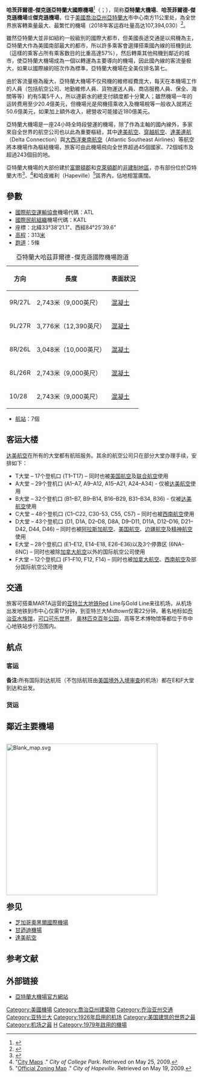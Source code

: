 {{noteTA
|1=zh-cn:佐治亚; zh-tw:喬治亞; zh-hk:佐治亞;
|2=zh-cn:客运大楼;zh-tw:航廈;
|3=zh-cn:大堂;zh-tw:航廈;
}}
{{Infobox airport
| name = 哈茨菲尔德-杰克逊亚特兰大国际机场
| nativename = {{lang|en|Hartsfield-Jackson Atlanta International Airport}}
| image = Atlanta Hartsfield-Jackson.jpg
| image-width = 250
| IATA = ATL
| ICAO = KATL
| FAA = ATL
| WMO = 72219
| type = 商用 
| operator = [[亚特兰大航空管理局|亚特兰大航空管理局]]
| city-served = {{USA}}[[佐治亚州|佐治亚州]][[亚特兰大|亚特兰大]]
| hub = * [[達美航空|達美航空]]
| focus_city = * [[邊疆航空|邊疆航空]]
* [[西南航空|西南航空]]
| elevation-f = 1026
| elevation-m = 313
| website = [https://www.atl.com/ www.atl.com]
| coordinates = {{coord|33|38|12|N|084|25|41|W|region:US-GA|display=inline,title}}
| image_map                 = ATL Airport Diagram.svg
| image_map_caption         = 美國聯邦航空管理局機場示意圖
| pushpin_map = USA Metro Atlanta#USA Georgia#USA#North America
| pushpin_relief = yes
| pushpin_label = '''ATL'''
| pushpin_map_caption = 在亚特兰大的位置
| r1-number = 8L/26R
| r1-length-f = 9000
| r1-length-m = 2743
| r1-surface = [[混凝土|混凝土]]
| r2-number = 8R/26L
| r2-length-f = 9999
| r2-length-m = 3048
| r2-surface = [[混凝土|混凝土]]
| r3-number = 9L/27R
| r3-length-f = 12390
| r3-length-m = 3776
| r3-surface = [[混凝土|混凝土]]
| r4-number = 9R/27L
| r4-length-f = 9000
| r4-length-m = 2743
| r4-surface = [[混凝土|混凝土]]
| r5-number = 10/28
| r5-length-f = 9000
| r5-length-m = 2743
| r5-surface = [[混凝土|混凝土]]
| h1-number = H1
| h1-length-f = 52
| h1-length-m = 17
| h1-surface = [[沥青|沥青]]
| stat-year = 2019
| stat1-header = 客流量（人次)
| stat1-data = 110,531,300
| stat2-header = 升降量（架次）
| stat2-data = 904,301
| stat3-header = 貨運量（公噸）
| stat3-data = 639,276 
| footnotes = 來源：哈茨菲爾德-傑克遜亞特蘭大國際機場<ref name="ATLStats">{{cite web |title= Hartsfield-Jackson Atlanta International Airport Statistics |url= http://www.atl.com/business-information/statistics/ |accessdate= 2020-02-18 |archive-date= 2017-01-30 |archive-url= https://web.archive.org/web/20170130164839/http://www.atl.com/business-information/statistics/ |dead-url= no }}</ref>
}}
'''哈茨菲爾德-傑克遜亞特蘭大國際機場'''<ref>{{Cite web |url=http://www.nytimes.com/2003/08/13/us/atlanta-is-divided-over-renaming-airport-for-former-mayor.html |title=Atlanta Is Divided Over Renaming Airport for Former Mayor - NYTimes.com |accessdate=2015-02-17 |archive-date=2015-02-17 |archive-url=https://web.archive.org/web/20150217092212/http://www.nytimes.com/2003/08/13/us/atlanta-is-divided-over-renaming-airport-for-former-mayor.html |dead-url=no }}</ref>（{{lang-en|Hartsfield-Jackson Atlanta International Airport}}；{{airport codes|ATL|KATL|ATL}}），简称'''亞特蘭大機場'''、'''哈茨菲爾德-傑克遜機場'''或'''傑克遜機場'''，位于[[美國|美國]][[喬治亞州|喬治亞州]][[亞特蘭大|亞特蘭大]]市中心南方11公里处，為全世界旅客轉乘量最大、最繁忙的機場（2018年客运吞吐量高达107,394,030）<ref>{{Cite web |url=http://www.foxnews.com/story/0,2933,201984,00.html# |title=存档副本 |access-date=2006-07-10 |archive-url=https://web.archive.org/web/20111207135031/http://www.foxnews.com/story/0,2933,201984,00.html |archive-date=2011-12-07 |dead-url=yes }}</ref>。

雖然亞特蘭大並非如紐約一般級別的國際大都市，但美國長途交通是以飛機為主，亞特蘭大作為美國南部最大的都市，所以許多乘客會選擇搭乘國內線的班機到此（這樣的乘客占所有乘客数目的比重高達57%），然后轉乘其他飛機到鄰近的城市，使亞特蘭大機場成為一個以轉運為主要導向的機場，因此國內線的客流量极大，如果以國際線的班次作為標準，亞特蘭大機場在全美仅排名第七。

由於客流量極為龐大，亞特蘭大機場不仅飛機的維修經費庞大，每天在本機場工作的人員（包括航空公司、地勤維修人員、貨物運送人員、商店服務人員、保全、海關等等）約有5萬5千人，所以連薪水的總支付額度都十分驚人；雖然機場一年的运转费用至少20.4億美元，但機場光是飛機搭乘收入及機場稅等一般收入就將近50.6億美元，如果加上額外收入，總營收可能接近180億美元。

亞特蘭大機場是一座24小時全時段營運的機場，除了作為主軸的國內線外，多家來自全世界的航空公司也以此為重要樞紐，其中[[達美航空|達美航空]]、[[穿越航空|穿越航空]]、[[達美連航|達美連航]]（Delta Connection）與[[大西洋東南航空|大西洋東南航空]]（Atlantic Southeast Airlines）等航空將本機場作為樞紐機場，旅客可由此機場飛向全世界超過45個國家、72個城市及超過243個目的地。

亞特蘭大機場的大部份建於[[富爾頓縣_(喬治亞州)|富爾頓郡]]和[[克萊頓縣_(喬治亞州)|克萊頓郡]]的[[非建制地區|非建制地區]]，亦有部份位於亞特蘭大市<ref>{{Cite web |url=http://apps.atlantaga.gov/citydir/dpcd/maps/zoning_sheet_14-128.pdf |title=Zoning Ordinance, City of Atlanta, Georgia |accessdate=2014-08-05 |archive-date=2008-08-24 |archive-url=https://web.archive.org/web/20080824014251/http://apps.atlantaga.gov/citydir/dpcd/maps/zoning_sheet_14-128.pdf |dead-url=no }}</ref>、{{tsl|en|College Park, Georgia|喬治亞大學城}}<ref>"[http://www.collegeparkga.com/DocumentView.aspx?DID=67 City Maps] {{WebCite|url=https://www.webcitation.org/62edJSupQ?url=http://www.collegeparkga.com/DocumentView.aspx?DID=67 |date=20111023174448 |dateformat=iso }}." ''City of College Park''. Retrieved on May 25, 2009.</ref>和哈皮維利（Hapeville）<ref>"[http://ga-hapeville2.civicplus.com/DocumentView.aspx?DID=1107&DL=1 Official Zoning Map] {{Wayback|url=http://ga-hapeville2.civicplus.com/DocumentView.aspx?DID=1107&DL=1 |date=20111122090543 }}." ''City of Hapeville''. Retrieved on May 19, 2009.</ref>區界內，佔地相當廣闊。

== 參數 ==
* [[國際航空運輸協會|國際航空運輸協會]]機場代碼：ATL
* [[國際民航組織|國際民航組織]]機場代碼：KATL
* 座標：北緯33°38'21.1"、西經84°25'39.6"
* [[高程|高程]]：313[[米_(單位)|米]]
* [[跑道|跑道]]：5條
{| class="toccolours"
|+亞特蘭大哈茲菲爾德-傑克遜國際機場跑道
|-
!方向||長度||表面狀況
|-
|9R/27L||2,743米（9,000英尺）||[[混凝土|混凝土]]
|-
|9L/27R||3,776米（12,390英尺）||[[混凝土|混凝土]]
|-
|8R/26L||3,048米（10,000英尺）||[[混凝土|混凝土]]
|-
|8L/26R||2,743米（9,000英尺）||[[混凝土|混凝土]]
|-
|10/28||2,743米（9,000英尺）||[[混凝土|混凝土]]
|}
* [[航站|航站]]：7個

== 客运大楼 ==

[[达美航空|达美航空]]在所有的大堂都有航班服务。其余的航空公司只在部分大堂办理手续，安排如下：

* T大堂 – 17个登机口 (T1–T17) – 同时也被[[美国航空|美国航空]]及[[联合航空|联合航空]]使用
* A大堂 – 29个登机口 (A1–A7, A9–A12, A15–A21, A24–A34) - 仅被[[达美航空|达美航空]]使用
* B大堂 – 32个登机口 (B1–B7, B9–B14, B16–B29, B31–B34, B36) - 仅被[[达美航空|达美航空]]使用
* C大堂 – 48个登机口 (C1–C22, C30-53, C55, C57) – 同时也被[[西南航空|西南航空]]使用
* D大堂 – 43个登机口 (D1, D1A, D2–D8, D8A, D9–D11, D11A, D12–D16, D21–D42, D44, D46) – 同时也被[[阿拉斯加航空|阿拉斯加航空]]、[[美国航空|美国航空]]、[[边疆航空|边疆航空]]及[[精神航空|精神航空]]使用
* E大堂 – 28个登机口 (E1–E12, E14–E18, E26–E36)以及3个停靠区 (6NA–6NC) – 同时也被除[[加拿大航空|加拿大航空]]以外的国际航空公司使用
* F大堂 – 12个登机口 (F1–F10, F12, F14) – 同时也被[[加拿大航空|加拿大航空]]、[[西南航空|西南航空]]及部分国际航空公司使用

== 交通 ==
旅客可搭乘MARTA运营的[[亚特兰大地铁|亚特兰大地铁]]Red Line与Gold Line来往机场，从机场出发地铁到市中心仅需17分钟，到亚特兰大Midtown仅需22分钟。著名地标如[[乔治亚水族馆|乔治亚水族馆]]，[[可口可乐世界|可口可乐世界]]， [[奥林匹克百年公园|奥林匹克百年公园]]，高等艺术博物馆等都位于市中心地铁站步行范围内。

== 航点 ==
=== 客运 ===
'''备注:'''所有国际到达航班（不包括航班由[[美国境外入境审查|美国境外入境审查]]的机场）都在E和F大堂到达和出发。
{{Airport-dest-list
| 3rdcoltitle = Concourse
<!--+-->
|{{flagicon|USA}}  [[达美航空|达美航空]] | [[阿克伦-坎顿机场|阿克伦/坎顿]]、[[奥尔巴尼国际机场|奥尔巴尼]]、[[阿尔伯克基国际机场|阿尔伯克基]]、阿伦敦、阿普尔顿、奥古斯塔、[[阿什维尔地区机场|阿什维尔]]、[[奥斯汀-伯格斯特国际机场|奥斯汀]]、[[巴尔的摩/华盛顿瑟古德·马歇尔国际机场|巴尔的摩]]、[[巴吞鲁日都市机场|巴吞鲁日]]、[[伯明翰-沙特尔斯沃思国际机场|伯明翰 (亚拉巴马州)]]、[[中伊利诺伊地区机场|布卢明顿 / 诺默尔]]、[[洛根国际机场|波士顿]]、[[布法罗尼亚加拉国际机场|布法罗]]、[[查尔斯顿国际机场|查尔斯顿 (南卡罗来纳州)]]、查尔斯顿 (西弗吉尼亚州)、[[夏洛特道格拉斯国际机场|夏洛特]]、[[夏律第镇-阿尔伯马尔机场|夏律第镇]]、查塔努加、[[芝加哥中途国际机场|芝加哥–中途]]、[[奥黑尔国际机场|芝加哥–奥黑尔]]、[[辛辛那堤/北肯塔基国际机场|辛辛那提]]、[[克利夫兰霍普金斯国际机场|克利夫兰]]、[[科罗拉多泉机场|科罗拉多泉]]、[[哥伦比亚都市机场|哥伦比亚 (南卡罗来纳州)]]、[[哥伦布国际机场|哥伦布 (俄亥俄州)]]、[[达拉斯洛夫飞行场|达拉斯–洛夫]]、[[达拉斯-沃思堡国际机场|达拉斯/沃思堡]]、代顿、[[代托纳比奇国际机场|代托纳比奇]]、[[丹佛国际机场|丹佛]]、[[得梅因国际机场|得梅因]]、[[底特律都会韦恩县机场|底特律]]、[[艾尔帕索国际机场|艾尔帕索]]、[[埃文斯维尔地区机场|埃文斯维尔]]、[[西北阿肯色地区机场|费耶特维尔 / 斯普林代尔]]、[[费耶特维尔地区机场|费耶特维尔 (北卡罗来纳州)]]、弗林特、[[劳德代尔堡－好莱坞国际机场|劳德代尔堡]]、[[西南佛罗里达国际机场|麦尔兹堡]]、[[西北佛罗里达地区机场|华尔顿堡滩]]、[[盖恩斯维尔地区机场|盖恩斯维尔]]、{{tsl|en|Gerald R. Ford International Airport|傑拉德 R·福特國際機場|大急流城}}、{{tsl|en|Piedmont Triad International Airport|山麓三子城國際機場|格林斯伯勒}}、格林维尔/斯帕坦堡、[[格尔夫波特-比洛克西国际机场|格尔夫波特/比洛克西]]、[[哈里斯堡国际机场|哈里斯堡]]、[[布拉德利国际机场|哈特福德]]、[[檀香山国际机场|檀香山]]、[[威廉·佩特斯·霍比机场|休斯敦–霍比]]、[[乔治·布什洲际机场|休斯敦–洲际]]、{{tsl|en|Huntsville International Airport|亨茨維爾国际机场|亨茨維爾}}、[[印第安纳波利斯国际机场|印第安纳波利斯]]、杰克逊 (密西西比州)、[[杰克逊维尔国际机场|杰克逊维尔 (佛罗里达州)]]、[[堪萨斯城国际机场|堪萨斯城]]、[[基韦斯特国际机场|基韦斯特]]、诺克斯维尔、拉法叶、[[麦卡伦国际机场|拉斯维加斯]]、[[蓝草机场|勒星顿]]、小石城、[[洛杉矶国际机场|洛杉矶]]、[[路易维尔国际机场|路易维尔]]、[[戴恩县地区机场|麦迪逊]]、[[曼彻斯特-波士顿地区机场|曼彻斯特 (新罕布什尔州)]]、[[墨尔本国际机场|墨尔本]]、[[孟菲斯国际机场|孟菲斯]]、[[迈亚密国际机场|迈阿密]]、[[米歇尔将军机场|密尔沃基]]、[[明尼阿波利斯－圣保罗国际机场|明尼阿波利斯]]、[[莫比尔地方机场|莫比尔]]、莫林、[[纳什维尔国际机场|纳什维尔]]、[[新奥尔良路易斯阿姆斯特朗国际机场|新奥尔良]]、[[约翰·肯尼迪国际机场|纽约–肯尼迪]]、[[拉瓜迪亚机场|纽约–拉瓜地亚]]、[[纽瓦克自由国际机场|纽瓦克]]、[[诺福克国际机场|诺福克]]、[[奥克兰国际机场|奥克兰]]、[[威尔·罗杰斯世界机场|俄克拉何马城]]、奥马哈、橙县、[[奥兰多国际机场|奥兰多]]、[[西北佛罗里达海滩国际机场|巴拿马城]]、彭萨科拉、[[费城国际机场|费城]]、[[凤凰城天港国际机场|凤凰城]]、[[匹兹堡国际机场|匹兹堡]]、[[波特兰国际喷射机机场|波特兰 (缅因州)]]、[[波特兰国际机场|波特兰 (俄勒冈州)]]、普罗维登斯、[[罗利达拉姆国际机场|罗利/达拉姆]]、[[里士满国际机场|里士满]]、[[罗亚诺克地区机场|罗亚诺克]]、[[大罗切斯特国际机场|罗切斯特]]、[[萨克拉门托国际机场|萨克拉门托]]、[[兰伯特-圣路易斯国际机场|圣路易斯]]、[[盐湖城国际机场|盐湖城]]、[[圣安东尼奥国际机场|圣安东尼奥]]、[[圣迭戈国际机场|圣迭戈]]、[[旧金山国际机场|旧金山]]、[[诺曼·峰田圣何塞国际机场|圣何塞]]、[[路易斯·穆尼奥斯·马林国际机场|圣胡安]]、[[萨拉索塔-布雷登顿国际机场|萨拉索塔/布雷登顿]]、萨凡纳、[[西雅图-塔科马国际机场|西雅图]]、[[什里夫波特地区机场|什里夫波特]]、斯普林菲尔德 / 布兰森、[[锡拉丘兹汉考克国际机场|锡拉丘兹]]、[[塔拉哈西地区机场|塔拉哈西]]、[[坦帕国际机场|坦帕]]、三城 (田纳西州)、[[图森国际机场|图森]]、[[塔尔萨国际机场|塔尔萨]]、[[华盛顿杜勒斯国际机场|华盛顿–杜勒斯]]、[[罗纳德·里根华盛顿国家机场|华盛顿–里根]]、[[棕榈滩国际机场|西棕榈滩]]、[[威奇托中大陆机场|威奇托]]、[[威尔明顿国际机场|威尔明顿]]<br />'''季节性''': [[泰德·史蒂文斯安克雷奇国际机场|安克雷奇]]、[[比灵斯罗根国际机场|比灵斯]]、[[博兹曼机场|博兹曼]]、[[伯灵顿国际机场|伯灵顿]]、[[伊格尔县地区机场|伊格尔]]、格林贝、海登、杰克逊、[[冰川国家公园国际机场|卡利斯佩尔]]、[[米苏拉国际机场|米苏拉]]、[[蒙特罗斯地区机场|蒙特罗斯]]、默特尔比奇、[[安大略国际机场|安大略]]、[[斯波坎国际机场|斯波坎]]、[[威尔克斯-巴里/斯克兰顿|威尔克斯-巴里]] | T, A, B, C, D, E, F
|{{flagicon|USA}} [[达美航空|达美航空]] | [[阿姆斯特丹史基浦机场|阿姆斯特丹]]、[[贝娅特丽克丝女王国际机场|奥拉涅斯塔德]]、[[布里奇敦国际机场|布里奇敦]]、[[菲利浦‧高森国际机场|伯利兹市-国际]]、[[百慕大国际机场|哈密尔顿]]、[[埃尔多拉多国际机场|波哥大]]、博奈尔岛，克拉伦代克、[[布鲁塞尔机场|布鲁塞尔]]、[[埃塞萨皮斯塔里尼部长国际机场|布宜诺斯艾利斯]]、[[坎昆国际机场|坎昆]]、[[迈克蒂亚西蒙·玻利瓦尔国际机场|加拉加斯]]、卡塔赫纳、科苏梅尔岛 、[[杜塞尔多夫国际机场|杜塞尔多夫]]、[[法兰克福机场|法兰克福]]、[[欧文·罗伯茨国际机场|乔治敦]]、[[瓜达拉哈拉国际机场|瓜达拉哈拉]]、[[拉奥罗拉国际机场|危地马拉城]]、[[奥利弗·坦博国际机场|约翰内斯堡]]、[[诺曼·曼利国际机场|金斯顿]]、[[穆尔塔拉·穆罕默德国际机场|伊凯贾]]、利韦里亚、[[豪尔赫·查韦斯国际机场|利马]]、[[伦敦希思罗机场|伦敦–希思罗]]、[[马德里-巴拉哈斯机场|马德里]]、[[奥古斯托·塞萨尔·桑地诺国际机场|马那瓜]]、麦德林 / 里奥内格罗、[[墨西哥城国际机场|墨西哥城]]、[[桑斯特国际机场|蒙特哥贝]]、[[蒙特利尔皮埃尔·埃利奥特·特鲁多国际机场|蒙特利尔–特鲁多]]、[[慕尼黑机场|慕尼黑]]、[[林登·_平德林国际机场|拿骚]]、[[托库门国际机场|巴拿马城]]、[[巴黎夏尔·戴高乐机场|巴黎–戴高乐]]、[[杜桑·卢维杜尔国际机场|太子港]]、[[普罗维登西亚莱斯国际机场|普罗维登西亚莱斯]]、巴亚尔塔港、普塔卡纳、[[苏克雷元帅国际机场|基多]]、[[里约热内卢/加利昂国际机场|里约热内卢]]、罗阿坦、[[罗马-菲乌米奇诺机场|罗马-菲乌米奇诺]]、伯堡区、[[朱丽安娜公主国际机场|菲利普斯堡]]、夏洛特阿马利亚、[[胡安·圣玛丽亚国际机场|圣何塞]]、圣何塞-德尔卡沃、圣佩德罗苏拉、[[萨尔瓦多国际机场|圣萨尔瓦多]]、[[阿图罗·梅里诺·贝尼特斯准将国际机场|圣地亚哥]]、圣地牙哥, 圣多明各、[[圣保罗/瓜鲁柳斯国际机场|圣保罗–瓜鲁柳斯]]、[[斯图加特机场|斯图加特]]、[[通孔廷国际机场|特古西加尔巴]]、[[多伦多皮尔逊国际机场|多伦多–皮尔逊]]、[[成田国际机场|东京–成田]]、[[上海浦東國際機場|上海-浦東]]<br />'''季节性''': [[维尔伯德国际机场|圣约翰]]、[[巴塞罗那－埃尔普拉特机场|巴塞罗那]]、[[都柏林机场|都柏林]]、[[莫里斯主教国际机场|圣乔治]]、<!-- Do not add Havana, http://airlineroute.net/2016/01/04/dl-atlhav-apr16update2/ --> [[米兰-马尔彭萨机场|米兰-马尔彭萨]]、克里斯琴斯特德、巴斯特尔、[[温哥华国际机场|温哥华]]、[[威尼斯-泰塞拉机场|威尼斯–马可波罗]]、[[苏黎世机场|苏黎世]]<br />'''包机''': [[何塞·马蒂国际机场|哈瓦那]] | T, A, E, F
|{{flagicon|USA}} [[达美连接航空|达美连接航空]]  | [[阿克伦-坎顿机场|阿克伦/坎顿]]、[[西南乔治亚地区机场|奥尔巴尼]]、[[亚历山德里亚国际机场|亚历山德里亚]]、阿伦敦、阿普尔顿、[[阿什维尔地区机场|阿什维尔]]、奥古斯塔、[[巴吞鲁日都市机场|巴吞鲁日]]、[[中伊利诺伊地区机场|布卢明顿 / 诺默尔]]、不伦瑞克、锡达拉皮兹 / 艾奥瓦城、查尔斯顿 (西弗吉尼亚州)、[[夏律第镇-阿尔伯马尔机场|夏律第镇]]、查塔努加、[[辛辛那堤/北肯塔基国际机场|辛辛那提]]、[[哥伦比亚都市机场|哥伦比亚 (南卡罗来纳州)]]、[[哥伦布都市机场|哥伦布 (乔治亚州)]]、哥伦布 (密西西比州)、多森、[[埃文斯维尔地区机场|埃文斯维尔]]、[[西北阿肯色地区机场|费耶特维尔 / 斯普林代尔]]、[[费耶特维尔地区机场|费耶特维尔 (北卡罗来纳州)]]、弗林特、[[史密斯堡地区机场|史密斯堡]]、[[西北佛罗里达地区机场|华尔顿堡滩]]、[[韦恩堡国际机场|韦恩堡]]、[[盖恩斯维尔地区机场|盖恩斯维尔]]、[[埃克苏马国际机场|埃克苏马]]、格林贝、格林斯伯勒、格林维尔/斯帕坦堡、[[格尔夫波特-比洛克西国际机场|格尔夫波特/比洛克西]]、[[哈里斯堡国际机场|哈里斯堡]]、亨茨维尔、杰克逊 (密西西比州)、杰克逊维尔 (北卡罗来纳州)、[[基韦斯特国际机场|基韦斯特]]、基林 / 胡德堡、诺克斯维尔、拉法叶、锡劳、[[蓝草机场|勒星顿]]、[[林肯机场|林肯]]、小石城、[[戴恩县地区机场|麦迪逊]]、[[莫比尔地方机场|莫比尔]]、莫林、门罗、蒙特雷、[[蒙哥马利地方机场|蒙哥马利]]、[[蒙特利尔皮埃尔·埃利奥特·特鲁多国际机场|蒙特利尔–特鲁多]]、默特尔比奇、新伯尔尼、[[纽波特纽斯/威廉斯堡国际机场|纽波特纽斯]]、奥马哈、皮奥里亚、[[罗亚诺克地区机场|罗亚诺克]]、罗彻斯特 (明尼苏达州) , [[什里夫波特地区机场|什里夫波特]]、[[苏福尔斯地区机场|苏福尔斯]]、[[南本德国际机场|南本德]]、斯普林菲尔德 / 布兰森、[[塔拉哈西地区机场|塔拉哈西]]、[[多伦多皮尔逊国际机场|多伦多–皮尔逊]]、三城 (田纳西州)、[[塔尔萨国际机场|塔尔萨]]、[[瓦尔多斯塔地区机场|瓦尔多斯塔]]、白原市、[[威奇托中大陆机场|威奇托]]、[[威尔克斯-巴里/斯克兰顿|威尔克斯-巴里]]、[[威尔明顿国际机场|威尔明顿]]<br />'''季节性''': [[奥尔巴尼国际机场|奥尔巴尼]]、[[阿斯彭-皮特金县机场|阿斯彭]]、[[菲利浦‧高森国际机场|伯利兹市-国际]]、[[伯灵顿国际机场|伯灵顿]]、[[达拉斯洛夫飞行场|达拉斯–洛夫]]、[[代托纳比奇国际机场|代托纳比奇]]、埃尔迈拉 (纽约州)、[[伊利国际机场|伊利 (宾夕法尼亚州)]]、法戈、[[大巴哈马国际机场|自由港]]、大急流城、[[瓜达拉哈拉国际机场|瓜达拉哈拉]]、卡拉马祖、[[兰辛首都地区国际机场|兰辛]]、[[马什港国际机场|马什港]]、[[蒙特罗斯地区机场|蒙特罗斯]]、[[北伊柳塞拉机场|北伊柳塞拉]]、[[渥太华麦克唐纳－卡蒂埃国际机场|渥太华]]、[[普罗维登西亚莱斯国际机场|普罗维登西亚莱斯]]、萨吉诺、州学院、特拉弗斯城 | C, D, E, F
|{{flagicon|USA}}  [[阿拉斯加航空|阿拉斯加航空]] | [[西雅图-塔科马国际机场|西雅图]] | D
|{{flagicon|USA}}  [[美国航空|美国航空]] | [[夏洛特道格拉斯国际机场|夏洛特]]、[[奥黑尔国际机场|芝加哥–奥黑尔]]、[[达拉斯-沃思堡国际机场|达拉斯/沃思堡]]、[[洛杉矶国际机场|洛杉矶]]、[[迈亚密国际机场|迈阿密]]、[[费城国际机场|费城]]、[[凤凰城天港国际机场|凤凰城]] | T, D
|{{flagicon|USA}}  [[美鹰航空|美鹰航空]] | [[夏洛特道格拉斯国际机场|夏洛特]]、[[奥黑尔国际机场|芝加哥–奥黑尔]]、[[拉瓜迪亚机场|纽约–拉瓜地亚]]、[[迈亚密国际机场|迈阿密]]、[[费城国际机场|费城]]、[[罗纳德·里根华盛顿国家机场|华盛顿–里根]] | T, D
|{{flagicon|USA}} [[联合航空|联合航空]] | [[奥黑尔国际机场|芝加哥–奥黑尔]]、[[丹佛国际机场|丹佛]]、[[乔治·布什洲际机场|休斯敦–洲际]]、[[纽瓦克自由国际机场|纽瓦克]]、[[旧金山国际机场|旧金山]]<br />'''季节性''': [[华盛顿杜勒斯国际机场|华盛顿–杜勒斯]] | T
|{{flagicon|USA}} [[联航快运|联航快运]] | [[奥黑尔国际机场|芝加哥–奥黑尔]]、[[丹佛国际机场|丹佛]]、[[乔治·布什洲际机场|休斯敦–洲际]]、[[纽瓦克自由国际机场|纽瓦克]]、[[华盛顿杜勒斯国际机场|华盛顿–杜勒斯]] | T
|{{flagicon|USA}} [[西南航空|西南航空]] | {{tsl|en|Akron–Canton Regional Airport|阿克伦-坎顿机场|阿克倫/坎頓}}、[[奥斯汀-伯格斯特国际机场|奥斯汀]]、[[巴尔的摩/华盛顿瑟古德·马歇尔国际机场|巴尔的摩]]、[[洛根国际机场|波士顿]]、[[坎昆国际机场|坎昆]]、[[芝加哥中途国际机场|芝加哥–中途]]、[[哥伦布国际机场|哥伦布 (俄亥俄州)]]、[[达拉斯洛夫飞行场|达拉斯–洛夫]]、[[丹佛国际机场|丹佛]]、[[底特律都会韦恩县机场|底特律]]、[[劳德代尔堡－好莱坞国际机场|劳德代尔堡]]、[[西南佛罗里达国际机场|麦尔兹堡]]、格林维尔/斯帕坦堡、<ref>{{Cite web |url=http://www.swamedia.com/releases/beat-the-heat-start-planning-now-for-spring-vacation?l=en-US |title=存档副本 |accessdate=2016-01-16 |archive-date=2016-03-04 |archive-url=https://web.archive.org/web/20160304090634/http://www.swamedia.com/releases/beat-the-heat-start-planning-now-for-spring-vacation?l=en-US |dead-url=no }}</ref> [[威廉·佩特斯·霍比机场|休斯敦–霍比]]、[[印第安纳波利斯国际机场|印第安纳波利斯]]、[[杰克逊维尔国际机场|杰克逊维尔 (佛罗里达州)]]、{{tsl|en|Kansas City International Airport|堪萨斯城国际机场|堪薩斯城}}、[[麦卡伦国际机场|拉斯维加斯]]、[[洛杉矶国际机场|洛杉矶]]、{{tsl|en|General Mitchell International Airport|米歇尔将军国际机场|密爾沃基}}、[[明尼阿波利斯－圣保罗国际机场|明尼阿波利斯]]、[[新奥尔良路易斯阿姆斯特朗国际机场|新奥尔良]]、[[拉瓜迪亚机场|纽约–拉瓜地亚]]、[[奥克兰国际机场|奥克兰]]、[[威尔·罗杰斯世界机场|俄克拉何马城]]、[[奥兰多国际机场|奥兰多]]、[[费城国际机场|费城]]、[[匹兹堡国际机场|匹兹堡]]、[[凤凰城天港国际机场|凤凰城]]、{{tsl|en|Punta Cana International Airport|普塔卡纳國際機場|普塔卡纳}}、[[罗利达拉姆国际机场|罗利/达拉姆]]、[[里士满国际机场|里士满]]、[[兰伯特-圣路易斯国际机场|圣路易斯]]、[[圣安东尼奥国际机场|圣安东尼奥]]、[[圣迭戈国际机场|圣迭戈]]、[[坦帕国际机场|坦帕]]、[[华盛顿杜勒斯国际机场|华盛顿–杜勒斯]]、[[罗纳德·里根华盛顿国家机场|华盛顿–里根]]、{{tsl|en|Palm Beach International Airport|棕櫚灘國際機場|西棕榈滩}}<br />'''季节性''': [[西雅图-塔科马国际机场|西雅图]] | C, F
|{{flagicon|USA}} [[精神航空|精神航空]] | [[巴尔的摩/华盛顿瑟古德·马歇尔国际机场|巴尔的摩]]、[[洛根国际机场|波士顿]]、[[奥黑尔国际机场|芝加哥–奥黑尔]]、[[克利夫兰霍普金斯国际机场|克利夫兰]]、[[达拉斯-沃思堡国际机场|达拉斯/沃思堡]]、[[底特律都会韦恩县机场|底特律]]、[[劳德代尔堡－好莱坞国际机场|劳德代尔堡]]、[[乔治·布什洲际机场|休斯敦–洲际]]、[[麦卡伦国际机场|拉斯维加斯]]、[[洛杉矶国际机场|洛杉矶]]、[[明尼阿波利斯－圣保罗国际机场|明尼阿波利斯]]<ref name="airwaysnews.com">{{cite web |url=http://airwaysnews.com/blog/2015/12/02/spirit-announces-atl-mspmsy-flights-for-spring-2016/ |title=存档副本 |accessdate=2016-01-16 |deadurl=yes |archiveurl=https://web.archive.org/web/20160105094534/http://airwaysnews.com/blog/2015/12/02/spirit-announces-atl-mspmsy-flights-for-spring-2016/ |archivedate=2016-01-05 }}</ref><ref name="airlineroute.net">{{Cite web |url=http://airlineroute.net/2015/12/03/nk-atl-s16/ |title=存档副本 |accessdate=2016-01-16 |archive-date=2016-01-06 |archive-url=https://web.archive.org/web/20160106072405/http://airlineroute.net/2015/12/03/nk-atl-s16/ |dead-url=no }}</ref>、[[新奥尔良路易斯阿姆斯特朗国际机场|新奥尔良]]<ref name="airwaysnews.com">{{cite web |url=http://airwaysnews.com/blog/2015/12/02/spirit-announces-atl-mspmsy-flights-for-spring-2016/ |title=存档副本 |accessdate=2016-01-16 |deadurl=yes |archiveurl=https://web.archive.org/web/20160105094534/http://airwaysnews.com/blog/2015/12/02/spirit-announces-atl-mspmsy-flights-for-spring-2016/ |archivedate=2016-01-05 }}</ref> 、[[奥兰多国际机场|奥兰多]]、[[费城国际机场|费城]]、[[坦帕国际机场|坦帕]]<br />'''季节性''': [[大西洋城国际机场|大西洋城]]、[[西南佛罗里达国际机场|麦尔兹堡]] | D
|{{flagicon|USA}} [[边疆航空|边疆航空]] | [[丹佛国际机场|丹佛]]、[[乔治·布什洲际机场|休斯敦–洲际]]<ref name="usatoday.com">{{Cite web |url=http://www.usatoday.com/story/travel/flights/todayinthesky/2016/01/07/frontier-airlines-new-routes/78402734/ |title=存档副本 |accessdate=2016-01-16 |archive-date=2016-01-16 |archive-url=https://web.archive.org/web/20160116184633/http://www.usatoday.com/story/travel/flights/todayinthesky/2016/01/07/frontier-airlines-new-routes/78402734/ |dead-url=no }}</ref> [[堪萨斯城国际机场|堪萨斯城]]  <ref name="usatoday.com" /> 、[[麦卡伦国际机场|拉斯维加斯]]、[[孟菲斯国际机场|孟菲斯]]、[[迈亚密国际机场|迈阿密]]、[[米歇尔将军机场|密尔沃基]]<ref name="usatoday.com" /> 、[[拉瓜迪亚机场|纽约–拉瓜地亚]]、[[凤凰城天港国际机场|凤凰城]]、[[罗利达拉姆国际机场|罗利/达拉姆]]<ref name="usatoday.com" />、[[兰伯特-圣路易斯国际机场|圣路易斯]]、[[盐湖城国际机场|盐湖城]]、[[圣安东尼奥国际机场|圣安东尼奥]] <ref>{{Cite web |url=http://airlineroute.net/2016/01/13/f9-s16update2/ |title=存档副本 |accessdate=2016-01-16 |archive-date=2016-01-16 |archive-url=https://web.archive.org/web/20160116115016/http://airlineroute.net/2016/01/13/f9-s16update2/ |dead-url=no }}</ref> 、[[旧金山国际机场|旧金山]]、{{tsl|en|Trenton–Mercer Airport|特伦顿–默瑟机场}}<br />'''季节性''': [[奥斯汀-伯格斯特国际机场|奥斯汀]]、[[辛辛那堤/北肯塔基国际机场|辛辛那提]]、[[克利夫兰霍普金斯国际机场|克利夫兰]]、[[印第安纳波利斯国际机场|印第安纳波利斯]]、[[洛杉矶国际机场|洛杉矶]] | D
|{{nowrap|{{flagicon|CAN}}  [[加拿大快运航空|加拿大快运航空]]}} | [[多伦多皮尔逊国际机场|多伦多–皮尔逊]] | F
|{{flagicon|CAN}}  [[西捷航空|西捷航空]] | [[卡爾加里國際机场|卡爾加里]] | E, F
|{{flagicon|UK}}  [[英国航空|英国航空]] | [[伦敦希思罗机场|伦敦–希思罗]] | E, F
|{{flagicon|UK}} [[维珍大西洋航空|维珍大西洋航空]] | [[伦敦希思罗机场|伦敦–希思罗]]、[[曼彻斯特机场|曼彻斯特]] | E, F
|{{flagicon|NLD}} [[荷兰皇家航空|荷兰皇家航空]] | [[阿姆斯特丹史基浦机场|阿姆斯特丹]] | E, F
|{{flagicon|FRA}}  [[法国航空|法国航空]] | [[巴黎夏尔·戴高乐机场|巴黎–戴高乐]]、[[彭德-雅皮特國際機場|瓜德魯普]]| E, F
|{{flagicon|GER}} [[汉莎航空|汉莎航空]] | [[法兰克福机场|法兰克福]]  | E, F
|{{flagicon|KOR}} [[大韩航空|大韩航空]] | [[仁川国际机场|首尔–仁川]] |E, F
|{{flagicon|QAT}} [[卡塔尔航空|卡塔尔航空]] | [[多哈国际机场|多哈]] | E, F
|{{flagicon|TUR}} [[土耳其航空|土耳其航空]] | [[阿塔蒂尔克国际机场|伊斯坦布尔-阿塔蒂尔克]] | E, F
}}

=== 货运 ===
{{Airport destination list
<!--+-->
|{{flagicon|GER}}  [[邏輯航空|邏輯航空]]| [[法蘭克福機場|法蘭克福]]
<!--+-->
|{{flagicon|RUS}}  [[空橋貨運航空|空橋貨運航空]]| [[阿姆斯特丹史基浦機場|阿姆斯特丹]]、[[谢列梅捷沃国际机场|莫斯科/謝列梅傑沃]]
<!--+-->
|{{flagicon|KOR}}  [[韓亞航空|韓亞航空]]| [[达拉斯/沃思堡国际机场|達拉斯/沃斯堡]]、[[迈亚密国际机场|邁阿密]]
<!--+-->
|{{flagicon|比利時}}  [[ASL比利時航空|ASL比利時航空]]| [[列日機場|列日]]
<!--+-->
|{{flagicon|以色列}}  {{tsl|en|CAL Cargo Air Lines||}}| [[列日機場|列日]]
<!--+-->
|{{flagicon|UK}}  {{tsl|en|CargoLogicAir||}}| [[伦敦斯坦斯特德机场|倫敦/斯坦斯特德]]、[[墨西哥城贝尼托·胡亚雷斯国际机场|墨西哥城]]
<!--+-->
|{{flagicon|LUX}}  [[盧森堡國際貨運航空|盧森堡國際貨運航空]]| [[奥黑尔国际机场|芝加哥/奥黑尔]]、{{tsl|en|Huntsville International Airport|亨茨維爾国际机场|亨茨維爾}}、[[格拉斯哥普雷斯特威克机场|格拉斯哥/普雷斯特威克]]、[[卢森堡-芬德尔国际机场|盧森堡]]、[[洛杉矶国际机场|洛杉矶]]、[[約翰·甘迺迪國際機場|纽约/甘迺迪]]、[[西雅圖-塔科馬国际机场|西雅圖/塔科馬]]
<!--+-->
|{{flagicon|香港}}  [[國泰航空|國泰航空]]| [[泰德·史蒂文斯安克雷奇国际机场|安克雷奇]]、[[达拉斯/沃思堡国际机场|達拉斯/沃斯堡]]、[[香港國際機場|香港]]
<!--+-->
|{{flagicon|臺灣}}  [[中華航空|中華航空]]| [[泰德·史蒂文斯安克雷奇国际机场|安克雷奇]]、[[达拉斯/沃思堡国际机场|達拉斯/沃斯堡]]、[[迈亚密国际机场|邁阿密]]、[[臺灣桃園國際機場|臺北/桃園]]
<!--+-->
|{{flagicon|CHN}}  [[中國貨運航空|中國貨運航空]]| [[泰德·史蒂文斯安克雷奇国际机场|安克雷奇]]、[[奥黑尔国际机场|芝加哥/奥黑尔]]、[[上海浦东国际机场|上海/浦东]]
<!--+-->
|{{flagicon|GER}}  [[敦豪航空|敦豪航空]]| [[辛辛那堤/北肯塔基国际机场|辛辛那堤]]、[[迈亚密国际机场|邁阿密]]
<!--+-->
|{{flagicon|臺灣}}  [[長榮航空|長榮航空]]| [[泰德·史蒂文斯安克雷奇国际机场|安克雷奇]]、[[关西国际机场|大阪/關西]]、[[臺灣桃園國際機場|臺北/桃園]]
<!--+-->
|{{flagicon|USA}}  [[聯邦快遞航空|聯邦快遞航空]]| [[劳德代尔堡-好莱坞国际机场|勞德代爾堡]]、{{tsl|en|Fort Worth Alliance Airport|沃斯堡聯盟機場|沃斯堡/聯盟}}、{{tsl|en|Piedmont Triad International Airport|山麓三子城國際機場|格林斯伯勒}}、[[印第安纳波利斯国际机场|印第安纳波利斯]]、[[孟菲斯國際機場|孟菲斯]]、[[迈亚密国际机场|邁阿密]]、[[紐華克自由國際機場|纽瓦克]]
<!--+-->
|{{flagicon|KOR}}  [[大韓航空|大韓航空]]| [[泰德·史蒂文斯安克雷奇国际机场|安克雷奇]]、[[奥黑尔国际机场|芝加哥/奥黑尔]]、[[达拉斯/沃思堡国际机场|達拉斯/沃斯堡]]、[[洛杉矶国际机场|洛杉矶]]、[[迈亚密国际机场|邁阿密]]、[[約翰·甘迺迪國際機場|纽约/甘迺迪]]
<!--+-->
|{{flagicon|GER}}  [[汉莎货运航空|汉莎货运航空]]| [[法蘭克福機場|法蘭克福]]、[[曼彻斯特机场|曼徹斯特]]
<!--+-->
|{{flagicon|QAT}}  [[卡塔爾航空|卡塔爾航空]]| [[泰德·史蒂文斯安克雷奇国际机场|安克雷奇]]、[[哈马德国际机场|多哈]]、[[喬治·布什洲際機場|休斯敦/洲際]]、[[列日機場|列日]]、[[卢森堡-芬德尔国际机场|盧森堡]]、[[墨西哥城贝尼托·胡亚雷斯国际机场|墨西哥城]]、[[匹兹堡国际机场|匹兹堡]]
<!--+-->
|{{flagicon|SIN}}  [[新加坡貨運航空|新加坡貨運航空]]| [[奥黑尔国际机场|芝加哥/奥黑尔]]、[[洛杉矶国际机场|洛杉矶]]
<!--+-->
|{{flagicon|TUR}}  [[土耳其航空|土耳其航空]]| [[伊斯坦堡阿塔圖克機場|伊斯坦堡]]、[[香農机场|香農]]
<!--+-->
|{{flagicon|USA}}  [[联合包裹服务航空|联合包裹服务航空]]| {{tsl|en|Columbia Metropolitan Airport|哥倫比亞都會機場|哥倫比亞（南卡羅來納州）}}、[[达拉斯/沃思堡国际机场|達拉斯/沃斯堡]]、[[路易维尔国际机场|路易维尔]]、[[迈亚密国际机场|邁阿密]]
}}

== 鄰近主要機場 ==
<div style="position: relative; float:left; width:500px;">
[[File:Blank_map.svg|400px]]
{{Image label|x=0.5|y=0.5|scale=400|text=[[File:Map_pointer_black.svg|20px]]'''ATL'''}}
{{Image label|x=0.356|y=0.034|scale=400|text=[[File:Red_Dot.svg|20px]]<small>[[奥黑尔国际机场|ORD]] (975 km)</small>}}
{{Image label|x=0.658|y=0.409|scale=400|text=[[File:Red_Dot.svg|20px]]<small>[[夏洛特/道格拉斯國際機場|CLT]] (365 km)</small>}}
{{Image label|x=0.707|y=0.931|scale=400|text=[[File:Red_Dot.svg|20px]]<small>[[邁亞密國際機場|MIA]] (957 km)</small>}}
{{Image label|x=0.652|y=0.787|scale=400|text=[[File:Red_Dot.svg|20px]]<small>[[奧蘭多國際機場|MCO]] (650 km)</small>}}
{{Image label|x=0.544|y=0.024|scale=400|text=[[File:Red_Dot.svg|20px]]<small>[[底特律都會韋恩縣機場|DTW]] (957 km)</small>}}
{{Image label|x=0.802|y=0.194|scale=400|text=[[File:Red_Dot.svg|20px]]<small>[[华盛顿杜勒斯国际机场|IAD]] (859 km)</small>}}
{{Image label|x=0.714|y=0.916|scale=400|text=[[File:Red_Dot.svg|20px]]<small>[[劳德代尔堡-好莱坞国际机场|FLL]] (934 km)</small>}}
{{Image label|x=0.835|y=0.179|scale=400|text=[[File:Red_Dot.svg|20px]]<small>[[巴尔的摩/华盛顿瑟古德·马歇尔国际机场|BWI]] <!--(928 km)--></small>}}
{{Image label|x=0.820|y=0.198|scale=400|text=[[File:Dot-yellow.svg|20px]]<small>[[雷根華盛頓國家機場|DCA]] <!--(880 km)--></small>}}
{{Image label|x=0.362|y=0.045|scale=400|text=[[File:Dot-yellow.svg|20px]]<small>[[芝加哥中途国际机场|MDW]] <!--(951 km)--></small>}}
{{Image label|x=0.593|y=0.813|scale=400|text=[[File:Dot-yellow.svg|20px]]<small>[[坦帕國際機場|TPA]] (653 km)</small>}} 
{{Image label|x=0.242|y=0.208|scale=400|text=[[File:Dot-yellow.svg|20px]]<small>[[兰伯特-圣路易斯国际机场|STL]] (779 km)</small>}}
{{Image label|x=0.490|y=0.200|scale=400|text=[[File:Dot-yellow.svg|20px]]<small>[[辛辛那堤/北肯塔基國際機場|CVG]] (601 km)</small>}}
{{Image label|x=0.247|y=0.415|scale=400|text=[[File:Dot-yellow.svg|20px]]<small>[[孟菲斯国际机场|MEM]] (534 km)</small>}} 
{{Image label|x=0.608|y=0.067|scale=400|text=[[File:Small-city-symbol.svg|20px]]<small>[[克利夫蘭霍普金斯國際機場|CLE]] (892 km)</small>}}
{{Image label|x=0.754|y=0.368|scale=400|text=[[File:Small-city-symbol.svg|20px]]<small>[[萊利都林國際機場|RDU]] (573 km)</small>}} 
{{Image label|x=0.399|y=0.361|scale=400|text=[[File:Small-city-symbol.svg|20px]]<small>[[纳什维尔国际机场|BNA]] (344 km)</small>}} 
{{Image label|x=0.678|y=0.116|scale=400|text=[[File:Small-city-symbol.svg|20px]]<small>[[匹茲堡國際機場|PIT]] (847 km)</small>}}
{{Image label|x=0.219|y=0.695|scale=400|text=[[File:Small-city-symbol.svg|20px]]<small>[[New_Orleans_Airport|MSY]] (684 km)</small>}}
{{Image label|x=0.420|y=0.162|scale=400|text=[[File:Small-city-symbol.svg|20px]]<small>[[印第安纳波利斯国际机场|IND]] (695 km)</small>}}
{{Image label|x=0.633|y=0.892|scale=400|text=[[File:Small-city-symbol.svg|20px]]<small>[[Fort_Myers_Airport|RSW]] (828 km)</small>}}
{{Image label|x=0.565|y=0.146|scale=400|text=[[File:Small-city-symbol.svg|20px]]<small>[[哥倫布港國際機場|CMH]] (719 km)</small>}}
{{Image label|x=0.715|y=0.882|scale=400|text=[[File:Small-city-symbol.svg|20px]]<small>[[West_Palm_Beach_Airport|PBI]] (876 km)</small>}}
{{Image label|x=0.631|y=0.673|scale=400|text=[[File:Small-city-symbol.svg|20px]]<small>[[杰克逊维尔国际机场|JAX]] (434 km)</small>}}
{{Image label|x=0.814|y=0.274|scale=400|text=[[File:Small-city-symbol.svg|10px]]<small>[[Richmond_Airport|RIC]] (774 km)</small>}}
{{Image label|x=0.443|y=0.248|scale=400|text=[[File:Small-city-symbol.svg|10px]]<small>[[路易维尔国际机场|SDF]] (517 km)</small>}}
{{Image label|x=0.392|y=0.503|scale=400|text=[[File:Small-city-symbol.svg|10px]]<small>[[伯明翰-沙特尔斯沃思国际机场|BHM]] (216 km)</small>}}
{{Image label|x=0.509|y=0.152|scale=400|text=[[File:Small-city-symbol.svg|10px]]<small>[[Dayton_Airport|DAY]] (696 km)</small>}}
{{Image label|x=0.705|y=0.537|scale=400|text=[[File:Small-city-symbol.svg|10px]]<small>[[Charleston_Airport|CHS]] (417 km)</small>}}
{{Image label|x=0.702|y=0.359|scale=400|text=[[File:Small-city-symbol.svg|10px]]<small>[[Greensboro_Airport|GSO]] (493 km)</small>}}
{{Image label|x=0.520|y=0.379|scale=400|text=[[File:Small-city-symbol.svg|10px]]<small>[[Knoxville_Airport|TYS]] (244 km)</small>}}
{{Image label|x=0.652|y=0.582|scale=400|text=[[File:Small-city-symbol.svg|10px]]<small>[[Savannah_Airport|SAV]] (345 km)</small>}}
{{Image label|x=0.755|y=0.491|scale=400|text=[[File:Small-city-symbol.svg|10px]]<small>[[Myrtle_Beach_Airport|MYR]] (510 km)</small>}}
{{Image label|x=0.626|y=0.094|scale=400|text=[[File:Small-city-symbol.svg|10px]]<small>[[Akron-Canton_Airport|CAK]] (850 km)</small>}}
{{Image label|x=0.368|y=0.674|scale=400|text=[[File:Small-city-symbol.svg|10px]]<small>[[Pensacola_Airport|PNS]] (437 km)</small>}}
{{Image label|x=0.234|y=0.567|scale=400|text=[[File:Small-city-symbol.svg|10px]]<small>[[Jackson-Evers_Airport|JAN]] (548 km)</small>}}
{{Image label|x=0.592|y=0.845|scale=400|text=[[File:Small-city-symbol.svg|10px]]<small>[[Sarasota_Airport|SRQ]] (715 km)</small>}}
{{Image label|x=0.601|y=0.429|scale=400|text=[[File:Small-city-symbol.svg|10px]]<small>[[Greenville_Airport|GSP]] (247 km)</small>}}
{{Image label|x=0.826|y=0.123|scale=400|text=[[File:Small-city-symbol.svg|10px]]<small>[[Harrisburg_Airport|MDT]] (997 km)</small>}}
{{Image label|x=0.393|y=0.443|scale=400|text=[[File:Small-city-symbol.svg|10px]]<small>[[Huntsville_Airport|HSV]] (243 km)</small>}}
{{Image label|x=0.653|y=0.481|scale=400|text=[[File:Small-city-symbol.svg|10px]]<small>[[Columbia_Airport|CAE]] (308 km)</small>}}
{{Image label|x=0.852|y=0.291|scale=400|text=[[File:Small-city-symbol.svg|10px]]<small>[[Newport_News_Airport|PHF]] (818 km)</small>}}
</div>{{Clear|left}}

== 参见 ==
* [[芝加哥奧黑爾國際機場|芝加哥奧黑爾國際機場]]
* [[甘迺迪機場|甘迺迪機場]]
* [[達美航空|達美航空]]

== 参考文献 ==
{{reflist}}

== 外部链接 ==
* [http://www.atlanta-airport.com 亞特蘭大機場官方網站]{{Wayback|url=http://www.atlanta-airport.com/ |date=20080920063902 }}

{{Major US Airports}}

{{DEFAULTSORT:Hartsfield-Jackson Atlanta International Airport}}
[[Category:美國機場|Category:美國機場]]
[[Category:喬治亞州建築物|Category:喬治亞州建築物]]
[[Category:乔治亚州交通|Category:乔治亚州交通]]
[[Category:亚特兰大|Category:亚特兰大]]
[[Category:1926年启用的机场|Category:1926年启用的机场]]
[[Category:美国建筑的世界之最|Category:美国建筑的世界之最]]
[[Category:机场之最|Category:机场之最]]
[[Category:冠以人名的美洲機場|H]]
[[Category:1979年啟用的機場|Category:1979年啟用的機場]]